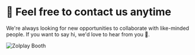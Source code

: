
# 🤙 Feel free to contact us anytime

We're always looking for new opportunities to collaborate with like-minded people. If you want to say hi, we'd love to hear from you 👏.

<ContactForm />

<Image src={booth} alt='Zolplay Booth' placeholder='blur' />
